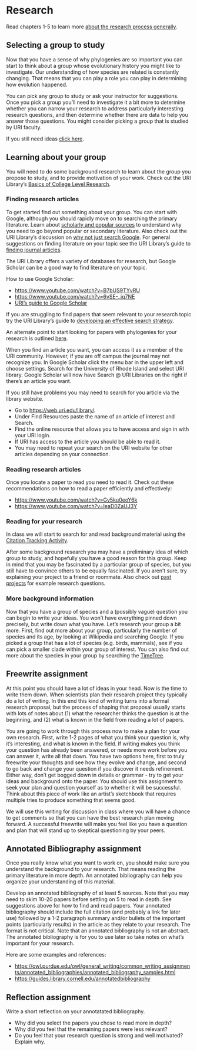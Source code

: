 # Research

Read chapters 1-5 to learn more [about the research process generally](https://bookdown.org/pkaldunn/Book/Intro.html).

## Selecting a group to study

Now that you have a sense of why phylogenies are so important
you can start to think about a group whose evolutionary history you might like to investigate.
Our understanding of how species are related is constantly changing.
That means that you can play a role you can play in determining how evolution happened.

You can pick any group to study or ask your instructor for suggestions.
Once you pick a group you'll need to investigate it a bit more to determine
whether you can narrow your research to address particularly interesting research questions,
and then determine whether there are data to help you answer those questions.
You might consider picking a group that is studied by URI faculty.

If you still need ideas [click here](research-ideas.html).

## Learning about your group

You will need to do some background research to learn about 
the group you propose to study, and to provide motivation of your work.
Check out the URI Library's [Basics of College Level Research](https://www.youtube.com/watch?v=v5AWzB_CKIs&t=241s).

### Finding research articles

To get started find out something about your group.
You can start with Google, although you should rapidly move on to searching the primary literature.
Learn about [scholarly and popular sources](https://www.youtube.com/watch?v=IZzX3VcyYLk&t=147s) to understand why you need to go beyond popular or secondary literature.
Also check out the URI Library's discussion on [why not just search Google](https://www.youtube.com/watch?v=gpOjKqUkMNY&t=96s).
For general suggestions on finding literature on your topic see the URI Library's guide to [finding journal articles](https://www.youtube.com/watch?v=xbL3OiKZbqM&t=174s).

The URI Library offers a variety of databases for research, but Google Scholar can be a good way to find literature on your topic.

How to use Google Scholar:

* [https://www.youtube.com/watch?v=B7bUS9TYvRU](https://www.youtube.com/watch?v=B7bUS9TYvRU)
* [https://www.youtube.com/watch?v=6vSE-_iq7NE](https://www.youtube.com/watch?v=6vSE-_iq7NE)
* [URI's guide to Google Scholar](https://uri.libguides.com/google/gschol)

If you are struggling to find papers that seem relevant to your research topic try the URI Library's guide to [developing an effective search strategy](https://www.youtube.com/watch?v=vpw8aysfdng).

An alternate point to start looking for papers with phylogenies for your research is outlined [here](citations-using-timetree.html).

When you find an article you want, you can access it as a member of the URI community.
However, if you are off campus the journal may not recognize you.
In Google Scholar click the menu bar in the upper left and choose settings.
Search for the University of Rhode Island and select URI library.
Google Scholar will now have Search @ URI Libraries on the right if there's an article you want.

If you still have problems you may need to search for you article via the library website.

* Go to [https://web.uri.edu/library/](https://web.uri.edu/library/).
* Under Find Resources paste the name of an article of interest and Search.
* Find the online resource that allows you to have access and sign in with your URI login.
* If URI has access to the article you should be able to read it.
* You may need to repeat your search on the URI website for other articles depending on your connection.

### Reading research articles

Once you locate a paper to read you need to read it.
Check out these recommendations on how to read a paper efficiently and effectively: 

* [https://www.youtube.com/watch?v=Gv5ku0eoY6k](https://www.youtube.com/watch?v=Gv5ku0eoY6k)
* [https://www.youtube.com/watch?v=IeaD0ZaUJ3Y](https://www.youtube.com/watch?v=IeaD0ZaUJ3Y)

### Reading for your research

In class we will start to search for and read background material using the [Citation Tracking Activity](citation-tracker-exercise.html). 

After some background research you may have a preliminary idea of which group to study, and hopefully you have a good reason for this group.
Keep in mind that you may be fascinated by a particular group of species, but you still have to convince others to be equally fascinated.
If you aren't sure, try explaining your project to a friend or roommate.
Also check out [past projects](research-ideas.html) for example research questions.

### More background information

Now that you have a group of species and a (possibly vague) question you can begin to write your ideas.
You won't have everything pinned down precisely, but write down what you have.
Let's research your group a bit more.
First, find out more about your group, particularly the number of species and its age,
by looking at Wikipedia and searching Google.
If you picked a group that has a lot of species (e.g. birds, mammals),
see if you can pick a smaller clade within your group of interest.
You can also find out more about the species in your group by searching
the [TimeTree](http://timetree.org/).

## Freewrite assignment

At this point you should have a lot of ideas in your head.
Now is the time to write them down.
When scientists plan their research project they typically do a lot of writing.
In this end this kind of writing turns into a formal research proposal,
but the process of shaping that proposal usually starts with lots of notes about
(1) what the researcher thinks the question is at the beginning, and
(2) what is known in the field from reading a lot of papers.

You are going to work through this process now to make a plan for your own research.
First, write 1-2 pages of what you think your question is, why it's interesting,
and what is known in the field.
If writing makes you think your question has already been answered, or needs more work before you
can answer it, write all that down.
You have two options here, first to truly freewrite your thoughts and see how they evolve and change,
and second to go back and change your question if you discover it needs refinement.
Either way, don't get bogged down in details or grammar - try to get your ideas and background onto the paper.
You should use this assignment to seek your plan and question yourself as to whether it will be successful.
Think about this piece of work like an artist's sketchbook that requires multiple tries to produce something that seems good.

We will use this writing for discussion in class where you will have a chance to get comments so that you can have the best research plan moving forward.
A successful freewrite will make you feel like you have a question and plan that will stand up to skeptical questioning by your peers.

## Annotated Bibliography assignment

Once you really know what you want to work on,
you should make sure you understand the background to your research.
That means reading the primary literature in more depth.
An annotated bibliography can help you organize your understanding of this material.

Develop an annotated bibliography of at least 5 sources.
Note that you may need to skim 10-20 papers before settling on 5 to read in depth.
See suggestions above for how to find and read papers.
Your annotated bibliography should include the full citation (and probably a link for later use) followed by a 1-2 paragraph summary and/or bullets of the important points (particularly results) in the article as they relate to your research.
The format is not critical.
Note that an annotated bibliography is not an abstract.
The annotated bibliography is for you to use later so take notes on what's important for your research.

Here are some examples and references:  

* [https://owl.purdue.edu/owl/general_writing/common_writing_assignments/annotated_bibliographies/annotated_bibliography_samples.html](https://owl.purdue.edu/owl/general_writing/common_writing_assignments/annotated_bibliographies/annotated_bibliography_samples.html)
* [https://guides.library.cornell.edu/annotatedbibliography](https://guides.library.cornell.edu/annotatedbibliography)

## Reflection assignment

Write a short reflection on your annotatated bibliography.

* Why did you select the papers you chose to read more in depth?
* Why did you feel that the remaining papers were less relevant?
* Do you feel that your research question is strong and well motivated? Explain why.
